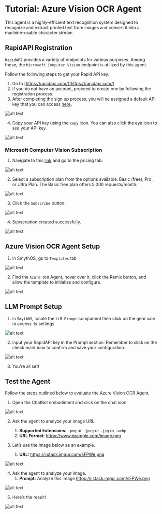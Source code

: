 # Tutorial: Azure Vision OCR Agent

This agent is a highly-efficient text recognition system designed to recognize and extract printed text from images and convert it into a machine-usable character stream. 

<YouTube videoId="H_7Ipun6nLI" title="SmythOS -  Azure Vision OCR Agent" />

## RapidAPI Registration

`RapidAPI` provides a variety of endpoints for various purposes. Among these, the `Microsoft Computer Vision` endpoint is utilized by this agent.

Follow the following steps to get your Rapid API key:

1. Go to [https://rapidapi.com/](https://rapidapi.com/)
2. If you do not have an account, proceed to create one by following the registration process.
3. After completing the sign up process, you will be assigned a default API key that you can access [here](https://rapidapi.com/developer/apps).

<Image src="/img/azure_vision_agent/Image 1.png" alt="alt text" />

4. Copy your API key using the `copy` icon. You can also click the eye icon to see your API key.

<Image src="/img/azure_vision_agent/Image 2.png" alt="alt text" />

### Microsoft Computer Vision Subscription

1. Navigate to this [link](https://rapidapi.com/microsoft-azure-org-microsoft-cognitive-services/api/microsoft-computer-vision3) and go to the pricing tab.

<Image src="/img/azure_vision_agent/Image 3.png" alt="alt text" />

2. Select a subscription plan from the options available: Basic (free), Pro , or Ultra Plan. The Basic free plan offers 5,000 requests/month.

<Image src="/img/azure_vision_agent/Image 4.png" alt="alt text" />

3. Click the `Subscribe` button.

<Image src="/img/azure_vision_agent/Image 5.png" alt="alt text" />
   
4. Subscription created successfully.

<Image src="/img/azure_vision_agent/Image 6.png" alt="alt text" />

## Azure Vision OCR Agent Setup

1. In SmythOS, go to `Templates` tab

<Image src="/img/azure_vision_agent/Image 7.png" alt="alt text" />

2. Find the `Azure OCR` Agent, hover over it, click the Remix button, and allow the template to initialize and configure.

<Image src="/img/azure_vision_agent/Image 8.png" alt="alt text" />

## LLM Prompt Setup

1. In `SmythOS`, locate the `LLM Prompt` component then click on the gear icon to access its settings.

<Image src="/img/azure_vision_agent/Image 9.png" alt="alt text" />

2. Input your RapidAPI key in the Prompt section. Remember to click on the check mark icon to confirm and save your configuration.

<Image src="/img/azure_vision_agent/Image 10.png" alt="alt text" />

3. You’re all set!

## Test the Agent

Follow the steps outlined below to evaluate the Azure Vision OCR Agent.

1. Open the ChatBot embodiment and click on the chat icon.

<Image src="/img/azure_vision_agent/Image 11.png" alt="alt text" />

2. Ask the agent to analyze your image URL.
   1. **Supported Extensions:** `.png` or `.jpeg` or `.jpg` or `.webp`
   2. **URL Format:** https://www.example.com/image.png

3. Let’s use the image below as an example.
   1. **URL:** https://i.stack.imgur.com/sFPWe.png

<Image src="/img/azure_vision_agent/Image 12.png" alt="alt text" />

4. Ask the agent to analyze your image.
   1. **Prompt:** Analyze this image https://i.stack.imgur.com/sFPWe.png

<Image src="/img/azure_vision_agent/Image 13.png" alt="alt text" />

5. Here’s the result!

<Image src="/img/azure_vision_agent/Image 14.png" alt="alt text" />
